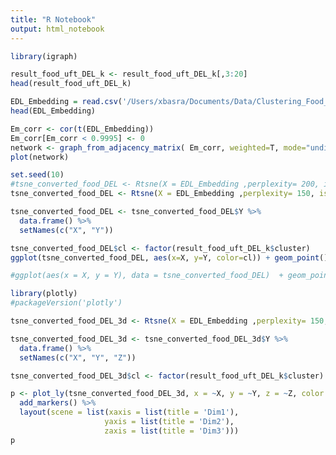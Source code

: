 ```yaml
---
title: "R Notebook"
output: html_notebook
---
```


```r
library(igraph)
```


```r
result_food_uft_DEL_k <- result_food_uft_DEL_k[,3:20]
head(result_food_uft_DEL_k)
```


```r
EDL_Embedding = read.csv('/Users/xbasra/Documents/Data/Clustering_Food_Alergies/CsvData/EDL_Embedding.csv')
head(EDL_Embedding)
```

```r
Em_corr <- cor(t(EDL_Embedding))
Em_corr[Em_corr < 0.9995] <- 0
network <- graph_from_adjacency_matrix( Em_corr, weighted=T, mode="undirected", diag=F)
plot(network)
```


```r
set.seed(10)
#tsne_converted_food_DEL <- Rtsne(X = EDL_Embedding ,perplexity= 200, is_distance = FALSE, check_duplicates = FALSE)
tsne_converted_food_DEL <- Rtsne(X = EDL_Embedding ,perplexity= 150, is_distance = FALSE, check_duplicates = FALSE)

tsne_converted_food_DEL <- tsne_converted_food_DEL$Y %>%
  data.frame() %>%
  setNames(c("X", "Y"))

tsne_converted_food_DEL$cl <- factor(result_food_uft_DEL_k$cluster)
ggplot(tsne_converted_food_DEL, aes(x=X, y=Y, color=cl)) + geom_point()

#ggplot(aes(x = X, y = Y), data = tsne_converted_food_DEL)  + geom_point()
```

```r
library(plotly)
#packageVersion('plotly')

tsne_converted_food_DEL_3d <- Rtsne(X = EDL_Embedding ,perplexity= 150, dims = 3, is_distance = FALSE, check_duplicates = FALSE)

tsne_converted_food_DEL_3d <- tsne_converted_food_DEL_3d$Y %>%
  data.frame() %>%
  setNames(c("X", "Y", "Z"))

tsne_converted_food_DEL_3d$cl <- factor(result_food_uft_DEL_k$cluster)

p <- plot_ly(tsne_converted_food_DEL_3d, x = ~X, y = ~Y, z = ~Z, color = ~cl, colors = c('#BF382A', '#0C4B8E')) %>%
  add_markers() %>%
  layout(scene = list(xaxis = list(title = 'Dim1'),
                     yaxis = list(title = 'Dim2'),
                     zaxis = list(title = 'Dim3')))
p
```


